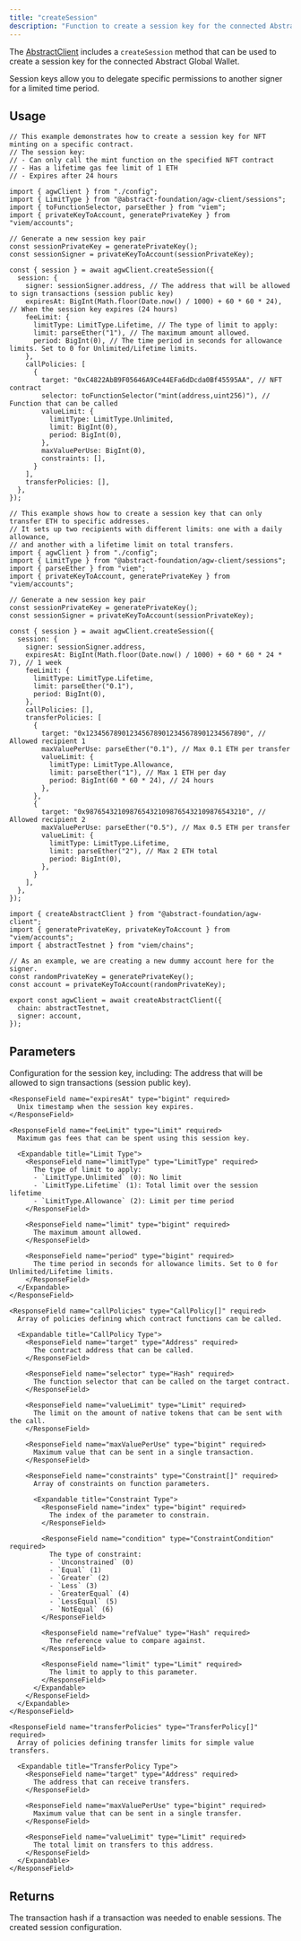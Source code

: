 ```yaml
---
title: "createSession"
description: "Function to create a session key for the connected Abstract Global Wallet."
---
```


The [AbstractClient](/abstract-global-wallet/agw-client/createAbstractClient) includes a `createSession` method that can be used to create a session key for the connected Abstract Global Wallet.

Session keys allow you to delegate specific permissions to another signer for a limited time period.

## Usage

<CodeGroup>

```tsx call-policies.ts
// This example demonstrates how to create a session key for NFT minting on a specific contract.
// The session key:
// - Can only call the mint function on the specified NFT contract
// - Has a lifetime gas fee limit of 1 ETH
// - Expires after 24 hours

import { agwClient } from "./config";
import { LimitType } from "@abstract-foundation/agw-client/sessions";
import { toFunctionSelector, parseEther } from "viem";
import { privateKeyToAccount, generatePrivateKey } from "viem/accounts";

// Generate a new session key pair
const sessionPrivateKey = generatePrivateKey();
const sessionSigner = privateKeyToAccount(sessionPrivateKey);

const { session } = await agwClient.createSession({
  session: {
    signer: sessionSigner.address, // The address that will be allowed to sign transactions (session public key)
    expiresAt: BigInt(Math.floor(Date.now() / 1000) + 60 * 60 * 24), // When the session key expires (24 hours)
    feeLimit: {
      limitType: LimitType.Lifetime, // The type of limit to apply:
      limit: parseEther("1"), // The maximum amount allowed.
      period: BigInt(0), // The time period in seconds for allowance limits. Set to 0 for Unlimited/Lifetime limits.
    },
    callPolicies: [
      {
        target: "0xC4822AbB9F05646A9Ce44EFa6dDcda0Bf45595AA", // NFT contract
        selector: toFunctionSelector("mint(address,uint256)"), // Function that can be called
        valueLimit: {
          limitType: LimitType.Unlimited,
          limit: BigInt(0),
          period: BigInt(0),
        },
        maxValuePerUse: BigInt(0),
        constraints: [],
      }
    ],
    transferPolicies: [],
  },
});
```

```tsx transfer-policies.ts
// This example shows how to create a session key that can only transfer ETH to specific addresses.
// It sets up two recipients with different limits: one with a daily allowance,
// and another with a lifetime limit on total transfers.
import { agwClient } from "./config";
import { LimitType } from "@abstract-foundation/agw-client/sessions";
import { parseEther } from "viem";
import { privateKeyToAccount, generatePrivateKey } from "viem/accounts";

// Generate a new session key pair
const sessionPrivateKey = generatePrivateKey();
const sessionSigner = privateKeyToAccount(sessionPrivateKey);

const { session } = await agwClient.createSession({
  session: {
    signer: sessionSigner.address,
    expiresAt: BigInt(Math.floor(Date.now() / 1000) + 60 * 60 * 24 * 7), // 1 week
    feeLimit: {
      limitType: LimitType.Lifetime,
      limit: parseEther("0.1"),
      period: BigInt(0),
    },
    callPolicies: [],
    transferPolicies: [
      {
        target: "0x1234567890123456789012345678901234567890", // Allowed recipient 1
        maxValuePerUse: parseEther("0.1"), // Max 0.1 ETH per transfer
        valueLimit: {
          limitType: LimitType.Allowance,
          limit: parseEther("1"), // Max 1 ETH per day
          period: BigInt(60 * 60 * 24), // 24 hours
        },
      },
      {
        target: "0x9876543210987654321098765432109876543210", // Allowed recipient 2
        maxValuePerUse: parseEther("0.5"), // Max 0.5 ETH per transfer
        valueLimit: {
          limitType: LimitType.Lifetime,
          limit: parseEther("2"), // Max 2 ETH total
          period: BigInt(0),
        },
      }
    ],
  },
});
```

```tsx config.ts
import { createAbstractClient } from "@abstract-foundation/agw-client";
import { generatePrivateKey, privateKeyToAccount } from "viem/accounts";
import { abstractTestnet } from "viem/chains";

// As an example, we are creating a new dummy account here for the signer.
const randomPrivateKey = generatePrivateKey();
const account = privateKeyToAccount(randomPrivateKey);

export const agwClient = await createAbstractClient({
  chain: abstractTestnet,
  signer: account,
});
```

</CodeGroup>

## Parameters

<ResponseField name="session" type="SessionConfig" required>
  Configuration for the session key, including:

  <Expandable title="Session Config Fields">
    <ResponseField name="signer" type="Address" required>
      The address that will be allowed to sign transactions (session public key).
    </ResponseField>

    <ResponseField name="expiresAt" type="bigint" required>
      Unix timestamp when the session key expires.
    </ResponseField>

    <ResponseField name="feeLimit" type="Limit" required>
      Maximum gas fees that can be spent using this session key.

      <Expandable title="Limit Type">
        <ResponseField name="limitType" type="LimitType" required>
          The type of limit to apply:
          - `LimitType.Unlimited` (0): No limit
          - `LimitType.Lifetime` (1): Total limit over the session lifetime
          - `LimitType.Allowance` (2): Limit per time period
        </ResponseField>

        <ResponseField name="limit" type="bigint" required>
          The maximum amount allowed.
        </ResponseField>

        <ResponseField name="period" type="bigint" required>
          The time period in seconds for allowance limits. Set to 0 for Unlimited/Lifetime limits.
        </ResponseField>
      </Expandable>
    </ResponseField>

    <ResponseField name="callPolicies" type="CallPolicy[]" required>
      Array of policies defining which contract functions can be called.

      <Expandable title="CallPolicy Type">
        <ResponseField name="target" type="Address" required>
          The contract address that can be called.
        </ResponseField>

        <ResponseField name="selector" type="Hash" required>
          The function selector that can be called on the target contract.
        </ResponseField>

        <ResponseField name="valueLimit" type="Limit" required>
          The limit on the amount of native tokens that can be sent with the call.
        </ResponseField>

        <ResponseField name="maxValuePerUse" type="bigint" required>
          Maximum value that can be sent in a single transaction.
        </ResponseField>

        <ResponseField name="constraints" type="Constraint[]" required>
          Array of constraints on function parameters.

          <Expandable title="Constraint Type">
            <ResponseField name="index" type="bigint" required>
              The index of the parameter to constrain.
            </ResponseField>

            <ResponseField name="condition" type="ConstraintCondition" required>
              The type of constraint:
              - `Unconstrained` (0)
              - `Equal` (1)
              - `Greater` (2)
              - `Less` (3)
              - `GreaterEqual` (4)
              - `LessEqual` (5)
              - `NotEqual` (6)
            </ResponseField>

            <ResponseField name="refValue" type="Hash" required>
              The reference value to compare against.
            </ResponseField>

            <ResponseField name="limit" type="Limit" required>
              The limit to apply to this parameter.
            </ResponseField>
          </Expandable>
        </ResponseField>
      </Expandable>
    </ResponseField>

    <ResponseField name="transferPolicies" type="TransferPolicy[]" required>
      Array of policies defining transfer limits for simple value transfers.

      <Expandable title="TransferPolicy Type">
        <ResponseField name="target" type="Address" required>
          The address that can receive transfers.
        </ResponseField>

        <ResponseField name="maxValuePerUse" type="bigint" required>
          Maximum value that can be sent in a single transfer.
        </ResponseField>

        <ResponseField name="valueLimit" type="Limit" required>
          The total limit on transfers to this address.
        </ResponseField>
      </Expandable>
    </ResponseField>
  </Expandable>
</ResponseField>

## Returns

<ResponseField name="transactionHash" type="Hash | undefined">
  The transaction hash if a transaction was needed to enable sessions.
</ResponseField>

<ResponseField name="session" type="SessionConfig">
  The created session configuration.
</ResponseField>
